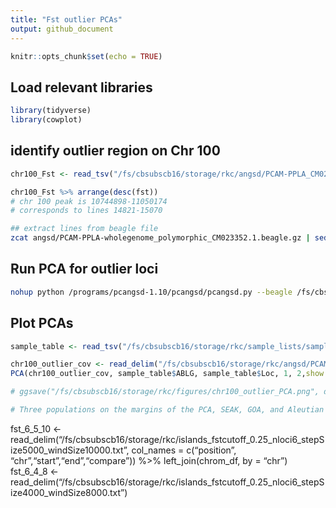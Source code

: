 ```yaml
---
title: "Fst outlier PCAs"
output: github_document
---
```


```r
knitr::opts_chunk$set(echo = TRUE)
```

## Load relevant libraries
```r
library(tidyverse)
library(cowplot)
```

## identify outlier region on Chr 100

```r
chr100_Fst <- read_tsv("/fs/cbsubscb16/storage/rkc/angsd/PCAM-PPLA_CM023352.1_EastBering-GOA_polymorphic_folded.sfs.pbs.fst.txt")

chr100_Fst %>% arrange(desc(fst))
# chr 100 peak is 10744898-11050174
# corresponds to lines 14821-15070
```

```bash
## extract lines from beagle file
zcat angsd/PCAM-PPLA-wholegenome_polymorphic_CM023352.1.beagle.gz | sed -n '14821,15070p;15071q' | gzip > angsd/PCAM-PPLA-wholegenome_polymorphic_CM023352.1_outlier.beagle.gz
```

## Run PCA for outlier loci

```bash
nohup python /programs/pcangsd-1.10/pcangsd/pcangsd.py --beagle /fs/cbsubscb16/storage/rkc/angsd/PCAM-PPLA-wholegenome_polymorphic_CM023352.1_outlier.beagle.gz -o /fs/cbsubscb16/storage/rkc/angsd/PCAM-PPLA-wholegenome_polymorphic_CM023352.1_outlier --threads 16 &
```

## Plot PCAs
```r
sample_table <- read_tsv("/fs/cbsubscb16/storage/rkc/sample_lists/sample_table.tsv")
```

```r
chr100_outlier_cov <- read_delim("/fs/cbsubscb16/storage/rkc/angsd/PCAM-PPLA-wholegenome_polymorphic_CM023352.1_outlier.cov", delim = " ", col_names = F) %>% as.matrix()
PCA(chr100_outlier_cov, sample_table$ABLG, sample_table$Loc, 1, 2,show.ellipse = T, show.line = F, show.label = T, index_exclude=c(94, 95, 103, 106, 107, 109, 110, 118, 119, 120, 121))

# ggsave("/fs/cbsubscb16/storage/rkc/figures/chr100_outlier_PCA.png", device = "png", width = 8, height = 6.5)

# Three populations on the margins of the PCA, SEAK, GOA, and Aleutian Islands. East Bering is dispersed but closer to GOA, and North Bering is dispersed but closer to SEAK. 
```

fst_6_5_10 <- read_delim("/fs/cbsubscb16/storage/rkc/islands_fstcutoff_0.25_nloci6_stepSize5000_windSize10000.txt", col_names = c("position", "chr","start","end","compare")) %>% 
  left_join(chrom_df, by = "chr")
fst_6_4_8 <- read_delim("/fs/cbsubscb16/storage/rkc/islands_fstcutoff_0.25_nloci6_stepSize4000_windSize8000.txt")
